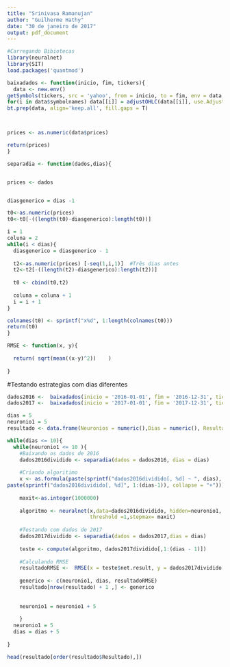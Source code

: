 ```yaml
---
title: "Srinivasa Ramanujan"
author: "Guilherme Hathy"
date: "30 de janeiro de 2017"
output: pdf_document
---
```


```r
#Carregando Bibiotecas
library(neuralnet)
library(SIT)
load.packages('quantmod')

```

```r
baixadados <- function(inicio, fim, tickers){
  data <- new.env()
getSymbols(tickers, src = 'yahoo', from = inicio, to = fim, env = data, set.symbolnames = T, auto.assign = T)
for(i in data$symbolnames) data[[i]] = adjustOHLC(data[[i]], use.Adjusted=T)
bt.prep(data, align='keep.all', fill.gaps = T)



prices <- as.numeric(data$prices)

return(prices)
}

```

```r
separadia <- function(dados,dias){


prices <- dados


diasgenerico = dias -1

t0<-as.numeric(prices)            
t0<-t0[-((length(t0)-diasgenerico):length(t0))]

i = 1
coluna = 2
while(i < dias){
  diasgenerico = diasgenerico - 1
  
  t2<-as.numeric(prices) [-seq(1,i,1)]  #Três dias antes
  t2<-t2[-((length(t2)-diasgenerico):length(t2))]
  
  t0 <- cbind(t0,t2)
  
  coluna = coluna + 1
  i = i + 1
}

colnames(t0) <- sprintf("x%d", 1:length(colnames(t0)))
return(t0)
}


```

```r

RMSE <- function(x, y){
  
  return( sqrt(mean((x-y)^2))    )
  
}
```

#Testando estrategias com dias diferentes
```r
dados2016 <-  baixadados(inicio = '2016-01-01', fim = '2016-12-31', tickers = 'PETR4.SA')
dados2017 <-  baixadados(inicio = '2017-01-01', fim = '2017-12-31', tickers = 'PETR4.SA')

dias = 5
neuronio1 = 5
resultado <- data.frame(Neuronios = numeric(),Dias = numeric(), Resultado = numeric())

while(dias <= 10){
  while(neuronio1 <= 10 ){
    #Baixando os dados de 2016
    dados2016dividido <- separadia(dados = dados2016, dias = dias)
    
    #Criando algoritimo
    x <- as.formula(paste(sprintf("dados2016dividido[, %d] ~ ", dias),
paste(sprintf("dados2016dividido[, %d]", 1:(dias-1)), collapse = "+")))
    
    maxit<-as.integer(1000000)
    
    algoritmo <- neuralnet(x,data=dados2016dividido, hidden=neuronio1,
                           threshold =1,stepmax= maxit)
    
    #Testando com dados de 2017
    dados2017dividido <- separadia(dados = dados2017,dias = dias)
    
    teste <- compute(algoritmo, dados2017dividido[,1:(dias - 1)])
    
    #Calculando RMSE
    resultadoRMSE <-  RMSE(x = teste$net.result, y = dados2017dividido[,dias])
    
    generico <- c(neuronio1, dias, resultadoRMSE)
    resultado[nrow(resultado) + 1 ,] <- generico
   
    
    neuronio1 = neuronio1 + 5
    
    }
  neuronio1 = 5
  dias = dias + 5
  
}

```

```r


head(resultado[order(resultado$Resultado),])
```
